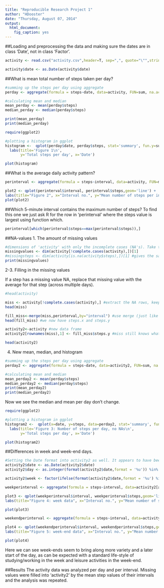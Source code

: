 ```yaml
---
title: "Reproducible Research Project 1"
author: "HDooster"
date: "Thursday, August 07, 2014"
output:
  html_document:
    fig_caption: yes
---
```





##Loading and preprocessing the data and making sure the dates are in class 'Date', not in class 'Factor'.

```r
activity <- read.csv("activity.csv",header=T, sep=",", quote="\"",stringsAsFactors = FALSE)

activity$date <- as.Date(activity$date)
```



##What is mean total number of steps taken per day?

```r
#summing up the steps per day using aggregate
perday <- aggregate(formula = steps~date, data=activity, FUN=sum, na.action=na.omit)

#calculating mean and median
mean_perday <- mean(perday$steps)
median_perday <- median(perday$steps)

print(mean_perday)
print(median_perday)
```

```r
require(ggplot2)

#plotting a histogram in ggplot
histogram <-  qplot(perday$date, perday$steps, stat='summary', fun.y=sum, geom='histogram') + 
  labs(title='Figure 1\n',
       y='Total steps per day', x='Date')

plot(histogram)

```


##What is the average daily activity pattern?

```r
perinterval <- aggregate(formula = steps~interval, data=activity, FUN=mean, na.action=na.omit)
```


```r
plot2 <- qplot(perinterval$interval, perinterval$steps,geom='line') + 
labs(title="Figure 2", x="Interval no.", y="Mean number of steps per interval")
plot(plot2)
```

##Which 5-minute interval contains the maximum number of steps?
To find this one we just ask R for the row in 'perinterval' where the steps value is largest using function which.
```r
perinterval[which(perinterval$steps==max(perinterval$steps)),]
```

##NA-values
1. The amount of missing values
```r
#dimensions of 'activity' with only the incomplete cases (NA's). Take the length by adding [1] of the dim() vector c(#rows, #columns=3).
missingvalues <- dim(activity[!complete.cases(activity),])[1]
#missingsteps <- dim(activity[is.na(activity$steps),])[1] #gives the same answer
print(missingvalues)
```

2-3. Filling in the missing values

If a step has a missing value NA, replace that missing value with the average for that step (across multiple days).
```r
#head(activity)

miss <- activity[!complete.cases(activity),] #extract the NA rows, keep the rownames (the row numbers they have in 'activity')
head(miss)

fill_miss<-merge(miss,perinterval,by="interval") #use merge (just like index/matching in excel) to go grab an interval's average steps from  'perinterval'.
head(fill_miss) #we now have steps.x and steps.y

activity2<-activity #new data frame
activity2[rownames(miss),1] <- fill_miss$steps.y #miss still knows what row numbers the NA values were at! take activity2 at those rownames, and fill in the 'NA' steps as the 'fill_miss$steps.y'

head(activity2)
```

4. New mean, median, and histogram
```r
#summing up the steps per day using aggregate
perday2 <- aggregate(formula = steps~date, data=activity2, FUN=sum, na.action=na.omit)

#calculating mean and median
mean_perday2 <- mean(perday$steps)
median_perday2 <- median(perday$steps)
print(mean_perday2)
print(median_perday2)

```
Now we see the median and mean per day don't change. 
```r
require(ggplot2)

#plotting a histogram in ggplot
histogram2 <-  qplot(x=date, y=steps, data=perday2, stat='summary', fun.y=sum, geom='histogram') + 
  labs(title='Figure 3: Number of steps per day, no NAs\n',
       y='Total steps per day', x='Date')

plot(histogram2)

```

##Differences in week and week-end days.

```r
#Setting the Date format into activity2 as well. It appears to have been lost somewhere along the line.
activity2$date <- as.Date(activity2$date)
activity2$day <- as.integer(format(activity2$date,format = '%u')) %in% c(1:5)
```

```r

activity2$week <- factor(ifelse(format(activity2$date,format = '%u') %in% c(1:5),'week','week-end'))

weekperinterval <- aggregate(formula = steps~interval, data=activity2[activity2$week=="week",], FUN=mean, na.action=na.omit)

plot3 <- qplot(weekperinterval$interval, weekperinterval$steps,geom='line') + 
labs(title="Figure 4: week data", x="Interval no.", y="Mean number of steps per interval")

plot(plot3)
```

```r
weekendperinterval <- aggregate(formula = steps~interval, data=activity2[activity2$week=="week-end",], FUN=mean, na.action=na.omit)

plot4 <- qplot(weekendperinterval$interval, weekendperinterval$steps,geom='line') + 
labs(title="Figure 5: week-end data", x="Interval no.", y="Mean number of steps per interval during the week-end")

plot(plot4)
```

Here we can see week-ends seem to bring along more variety and a later start of the day, as can be expected with a standard life-style of studying/working in the week and leisure activities in the week-end.

##Results
The activity data was analyzed per day and per interval. Missing values were filled into 'activity2' by the mean step values of their intervals and the analysis was repeated.